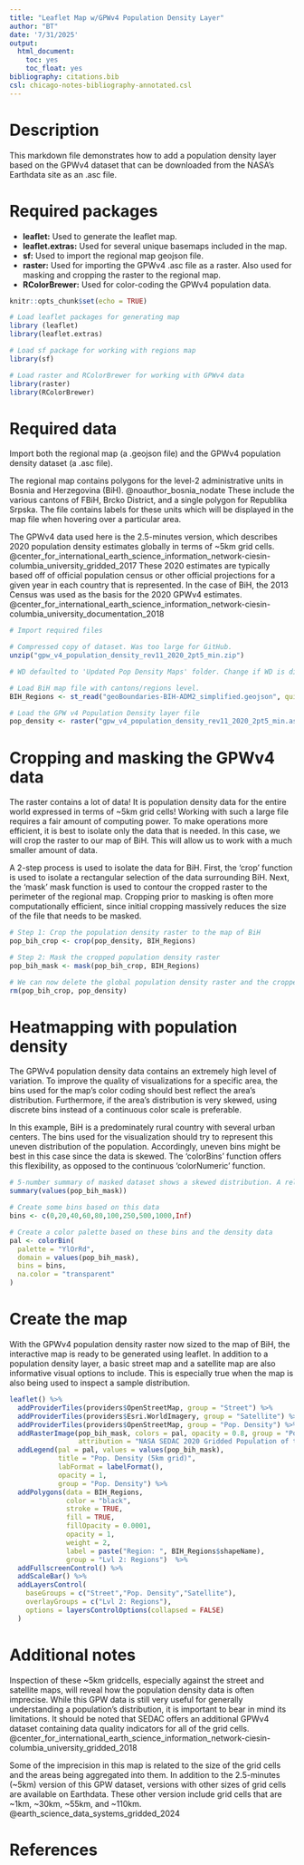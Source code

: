 ---
title: "Leaflet Map w/GPWv4 Population Density Layer"
author: "BT"
date: '7/31/2025'
output: 
  html_document:
    toc: yes
    toc_float: yes
bibliography: citations.bib
csl: chicago-notes-bibliography-annotated.csl
---

# Description

This markdown file demonstrates how to add a population density layer based on the GPWv4 dataset that can be downloaded from the NASA's Earthdata site as an .asc file.

# Required packages

-   **leaflet:** Used to generate the leaflet map.
-   **leaflet.extras:** Used for several unique basemaps included in the map.
-   **sf:** Used to import the regional map geojson file.
-   **raster:** Used for importing the GPWv4 .asc file as a raster. Also used for masking and cropping the raster to the regional map.
-   **RColorBrewer:** Used for color-coding the GPWv4 population data.

```{r setup, include=FALSE}
knitr::opts_chunk$set(echo = TRUE)

# Load leaflet packages for generating map
library (leaflet)
library(leaflet.extras)

# Load sf package for working with regions map
library(sf)

# Load raster and RColorBrewer for working with GPWv4 data
library(raster)
library(RColorBrewer)

```

# Required data

Import both the regional map (a .geojson file) and the GPWv4 population density dataset (a .asc file).

The regional map contains polygons for the level-2 administrative units in Bosnia and Herzegovina (BiH). @noauthor_bosnia_nodate These include the various cantons of FBiH, Brcko District, and a single polygon for Republika Srpska. The file contains labels for these units which will be displayed in the map file when hovering over a particular area.

The GPWv4 data used here is the 2.5-minutes version, which describes 2020 population density estimates globally in terms of \~5km grid cells. @center_for_international_earth_science_information_network-ciesin-columbia_university_gridded_2017 These 2020 estimates are typically based off of official population census or other official projections for a given year in each country that is represented. In the case of BiH, the 2013 Census was used as the basis for the 2020 GPWv4 estimates. @center_for_international_earth_science_information_network-ciesin-columbia_university_documentation_2018

```{r imports}
# Import required files

# Compressed copy of dataset. Was too large for GitHub.
unzip("gpw_v4_population_density_rev11_2020_2pt5_min.zip")

# WD defaulted to 'Updated Pop Density Maps' folder. Change if WD is different.

# Load BiH map file with cantons/regions level.
BIH_Regions <- st_read("geoBoundaries-BIH-ADM2_simplified.geojson", quiet = TRUE)

# Load the GPW v4 Population Density layer file
pop_density <- raster("gpw_v4_population_density_rev11_2020_2pt5_min.asc")

```

# Cropping and masking the GPWv4 data

The raster contains a lot of data! It is population density data for the entire world expressed in terms of \~5km grid cells! Working with such a large file requires a fair amount of computing power. To make operations more efficient, it is best to isolate only the data that is needed. In this case, we will crop the raster to our map of BiH. This will allow us to work with a much smaller amount of data.

A 2-step process is used to isolate the data for BiH. First, the 'crop' function is used to isolate a rectangular selection of the data surrounding BiH. Next, the 'mask' mask function is used to contour the cropped raster to the perimeter of the regional map. Cropping prior to masking is often more computationally efficient, since initial cropping massively reduces the size of the file that needs to be masked.

```{r cropped and masked raster}

# Step 1: Crop the population density raster to the map of BiH
pop_bih_crop <- crop(pop_density, BIH_Regions)

# Step 2: Mask the cropped population density raster
pop_bih_mask <- mask(pop_bih_crop, BIH_Regions)

# We can now delete the global population density raster and the cropped raster to free up some memory. We only need the masked version
rm(pop_bih_crop, pop_density)

```

# Heatmapping with population density

The GPWv4 population density data contains an extremely high level of variation. To improve the quality of visualizations for a specific area, the bins used for the map's color coding should best reflect the area's distribution. Furthermore, if the area's distribution is very skewed, using discrete bins instead of a continuous color scale is preferable. 

In this example, BiH is a predominately rural country with several urban centers. The bins used for the visualization should try to represent this uneven distribution of the population. Accordingly, uneven bins might be best in this case since the data is skewed. The 'colorBins' function offers this flexibility, as opposed to the continuous 'colorNumeric' function. 

```{r create color palette based on population density distribution}

# 5-number summary of masked dataset shows a skewed distribution. A relatively small number of urban grid cells result in a mean population density that is much greater than the median density
summary(values(pop_bih_mask))

# Create some bins based on this data
bins <- c(0,20,40,60,80,100,250,500,1000,Inf)

# Create a color palette based on these bins and the density data
pal <- colorBin(
  palette = "YlOrRd",
  domain = values(pop_bih_mask),
  bins = bins,
  na.color = "transparent"
)

```

# Create the map

With the GPWv4 population density raster now sized to the map of BiH, the interactive map is ready to be generated using leaflet. In addition to a population density layer, a basic street map and a satellite map are also informative visual options to include. This is especially true when the map is also being used to inspect a sample distribution.

```{r leaflet map with population density basemap and regions}

leaflet() %>%
  addProviderTiles(providers$OpenStreetMap, group = "Street") %>%
  addProviderTiles(providers$Esri.WorldImagery, group = "Satellite") %>%
  addProviderTiles(providers$OpenStreetMap, group = "Pop. Density") %>%
  addRasterImage(pop_bih_mask, colors = pal, opacity = 0.8, group = "Pop. Density",
                 attribution = "NASA SEDAC 2020 Gridded Population of the World (GPW) v4 rev11") %>%
  addLegend(pal = pal, values = values(pop_bih_mask),
            title = "Pop. Density (5km grid)",
            labFormat = labelFormat(),
            opacity = 1,
            group = "Pop. Density") %>%
  addPolygons(data = BIH_Regions,
              color = "black",
              stroke = TRUE,
              fill = TRUE,
              fillOpacity = 0.0001,
              opacity = 1,
              weight = 2,
              label = paste("Region: ", BIH_Regions$shapeName),
              group = "Lvl 2: Regions")  %>%
  addFullscreenControl() %>%
  addScaleBar() %>%
  addLayersControl(
    baseGroups = c("Street","Pop. Density","Satellite"),
    overlayGroups = c("Lvl 2: Regions"),
    options = layersControlOptions(collapsed = FALSE)
  )


```

# Additional notes

Inspection of these \~5km gridcells, especially against the street and satellite maps, will reveal how the population density data is often imprecise. While this GPW data is still very useful for generally understanding a population's distribution, it is important to bear in mind its limitations. It should be noted that SEDAC offers an additional GPWv4 dataset containing data quality indicators for all of the grid cells. @center_for_international_earth_science_information_network-ciesin-columbia_university_gridded_2018

Some of the imprecision in this map is related to the size of the grid cells and the areas being aggregated into them. In addition to the 2.5-minutes (\~5km) version of this GPW dataset, versions with other sizes of grid cells are available on Earthdata. These other version include grid cells that are \~1km, \~30km, \~55km, and \~110km. @earth_science_data_systems_gridded_2024

# References
